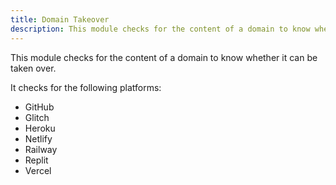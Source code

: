 ```yaml
---
title: Domain Takeover
description: This module checks for the content of a domain to know whether it can be taken over.
---
```



<NoiseLevel level="low" />

This module checks for the content of a domain to know whether it can be taken over.

It checks for the following platforms:

- GitHub
- Glitch
- Heroku
- Netlify
- Railway
- Replit
- Vercel
